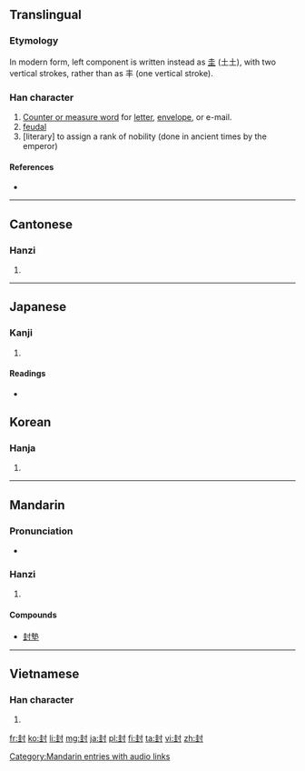 ==Translingual==
{{stroke order|strokes=9}}

===Etymology===
{{Han compound|丰|t1=field, ear of grass|寸|t2=control}}

In modern form, left component is written instead as [[圭]] (土土), with two vertical strokes, rather than as 丰 (one vertical stroke).

===Han character===
{{Han char|rn=41|rad=寸|as=06|sn=9|four=4410<sub>0</sub>|canj=土土木戈 (GGDI)}}

# [[wikipedia:Chinese measure word|Counter or measure word]] for [[letter]], [[envelope]], or e-mail.
# [[feudal]]
# [literary] to assign a rank of nobility (done in ancient times by the emperor)

====References====
* {{Han ref|kx=0294.070|dkj=07426|dj=0581.210|hdz=10504.140|uh=5C01|ud=23553|bh=ABCA|bd=43978}}

----

==Cantonese==

===Hanzi===
{{yue-hanzi|jyut=|y=fung1}}

# {{defn|lang=yue|sort=寸06}}

----

==Japanese==

===Kanji===
{{ja-kanji|grade=c|rs=寸06}}

# {{defn|lang=ja|sort=寸06}}

====Readings====
* {{ja-readings|on=[[ふう]] (fū), [[ほう]] (hō)|kun=[[さかい]] (sakai), [[とじる]] (tojiru), [[ポンド]] (pondo)}}

==Korean==

===Hanja===
{{ko-hanja|hangeul=봉|rv=bong|mr=pong}}

# {{defn|lang=ko|sort=寸06}}

----

==Mandarin==

===Pronunciation===
* {{audio|zh-fēng.ogg|audio}}

===Hanzi===
{{cmn-hanzi|pin=[[fēng]] ([[feng1]])|wg=feng<sup>1</sup>}}

# {{defn|lang=cmn|sort=寸06}}

====Compounds====
* [[封墊]]

[[Category:Mandarin entries with audio links]]

----

==Vietnamese==

===Han character===
{{vi-hantu|[[phong]]|rs=寸06}}

# {{defn|lang=vi|sort=寸06}}

[[fr:封]]
[[ko:封]]
[[li:封]]
[[mg:封]]
[[ja:封]]
[[pl:封]]
[[fi:封]]
[[ta:封]]
[[vi:封]]
[[zh:封]]